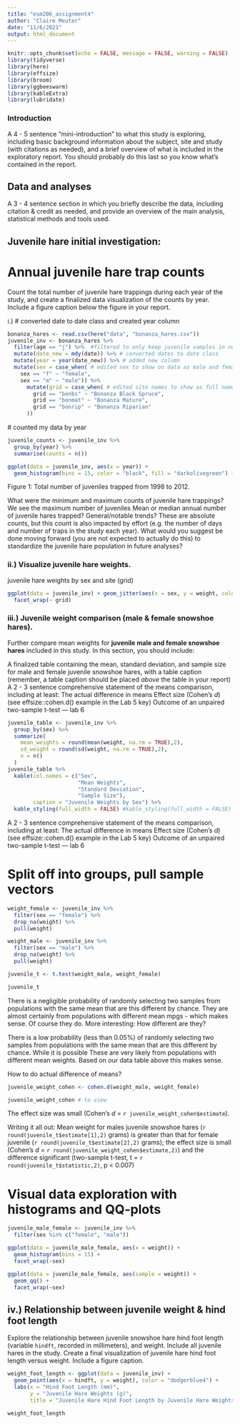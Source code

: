 ```yaml
---
title: "esm206_assignment4"
author: "Claire Meuter"
date: "11/6/2021"
output: html_document
---
```


```r
knitr::opts_chunk$set(echo = FALSE, message = FALSE, warning = FALSE)
library(tidyverse)
library(here)
library(effsize)
library(broom)
library(ggbeeswarm)
library(kableExtra)
library(lubridate)
```

### Introduction 
A 4 - 5 sentence "mini-introduction" to what this study is exploring, including basic background information about the subject, site and study (with citations as needed), and a brief overview of what is included in the exploratory report. You should probably do this last so you know what’s contained in the report.


## Data and analyses 
A 3 - 4 sentence section in which you briefly describe the data, including citation & credit as needed, and provide an overview of the main analysis, statistical methods and tools used.

## Juvenile hare initial investigation: 
# Annual juvenile hare trap counts
Count the total number of juvenile hare trappings during each year of the study, and create a finalized data visualization of the counts by year. Include a figure caption below the figure in your report. 

i.)
# converted date to date class and created year column
```r
bonanza_hares <- read.csv(here("data", "bonanza_hares.csv"))
juvenile_inv <- bonanza_hares %>%
  filter(age == "j") %>%  #filtered to only keep juvenile samples in new data set
  mutate(date_new = mdy(date)) %>% # converted dates to date class
  mutate(year = year(date_new)) %>% # added new column
  mutate(sex = case_when( # edited sex to show on data as male and female
    sex == "f" ~ "female", 
    sex == "m" ~ "male")) %>%
      mutate(grid = case_when( # edited site names to show as full names 
        grid == "bonbs" ~ "Bonanza Black Spruce",
        grid == "bonmat" ~ "Bonanza Mature",
        grid == "bonrip" ~ "Bonanza Riparian"
      ))
```
 # counted my data by year
```r
juvenile_counts <- juvenile_inv %>%
  group_by(year) %>%
  summarise(counts = n())
```

```r
ggplot(data = juvenile_inv, aes(x = year)) + 
  geom_histogram(bins = 15, color = "black", fill = "darkolivegreen") + scale_x_continuous(breaks = c(1998, 2000, 2002, 2004, 2006, 2008, 2010, 2012)) + labs(title = "Annual Counts of Trapped Juveniles", x = "Year", y = "Count")
```

Figure 1: 
Total number of juveniles trapped from 1998 to 2012. 

What were the minimum and maximum counts of juvenile hare trappings?
We see the maximum number of juveniles 
Mean or median annual number of juvenile hares trapped?
General/notable trends?
These are absolute counts, but this count is also impacted by effort (e.g. the number of days and number of traps in the study each year). What would you suggest be done moving forward (you are not expected to actually do this) to standardize the juvenile hare population in future analyses?

### ii.) Visualize juvenile hare weights.
juvenile hare weights by sex and site (grid)


```r
ggplot(data = juvenile_inv) + geom_jitter(aes(x = sex, y = weight, color = sex)) + 
  facet_wrap(~ grid)
```



### iii.) Juvenile weight comparison (male & female snowshoe hares). 
Further compare mean weights for **juvenile male and female snowshoe hares** included in this study. In this section, you should include:

A finalized table containing the mean, standard deviation, and sample size for male and female juvenile snowshoe hares, with a table caption (remember, a table caption should be placed *above* the table in your report)
A 2 - 3 sentence comprehensive statement of the means comparison, including at least:
The actual difference in means
Effect size (Cohen's *d*) (see effsize::cohen.d() example in the Lab 5 key)
Outcome of an unpaired two-sample t-test --- lab 6 

```r
juvenile_table <- juvenile_inv %>% 
  group_by(sex) %>% 
  summarize(
    mean_weights = round(mean(weight, na.rm = TRUE),2),
    sd_weight = round(sd(weight, na.rm = TRUE),2),
    n = n()
  )
juvenile_table %>%
  kable(col.names = c("Sex", 
                      "Mean Weights", 
                      "Standard Deviation", 
                      "Sample Size"), 
        caption = "Juvenile Weights by Sex") %>%
  kable_styling(full_width = FALSE) #kable_styling(full_width = FALSE) spaces columns out
```
A 2 - 3 sentence comprehensive statement of the means comparison, including at least:
The actual difference in means
Effect size (Cohen's *d*) (see effsize::cohen.d() example in the Lab 5 key)
Outcome of an unpaired two-sample t-test --- lab 6 

# Split off into groups, pull sample vectors
```r
weight_female <- juvenile_inv %>%
  filter(sex == "female") %>%
  drop_na(weight) %>%
  pull(weight)

weight_male <- juvenile_inv %>%
  filter(sex == "male") %>%
  drop_na(weight) %>%
  pull(weight)
```

```r
juvenile_t <- t.test(weight_male, weight_female)

juvenile_t
```
There is a negligible probability of randomly selecting two samples from populations with the same mean that are this different by chance. They are almost certainly from populations with different mean mpgs - which makes sense. Of course they do. More interesting: How different are they?

There is a low probability (less than 0.05%) of randomly selecting two samples from populations with the same mean that are this different by chance. While it is possible These are very likely from populations with different mean weights. Based on our data table above this makes sense. 

How to do actual difference of means?
```r
juvenile_weight_cohen <- cohen.d(weight_male, weight_female)

juvenile_weight_cohen # to view
```
The effect size was small (Cohen's *d* = `r juvenile_weight_cohen$estimate`).

Writing it all out: Mean weight for males juvenile snowshoe hares (`r round(juvenile_t$estimate[1],2)` grams) is greater than that for female juvenile (`r round(juvenile_t$estimate[2],2)` grams); the effect size is small (Cohen's *d* = `r round(juvenile_weight_cohen$estimate,2)`) and the difference significant (two-sample t-test, t = `r round(juvenile_t$statistic,2)`, p < 0.007)

# Visual data exploration with histograms and QQ-plots

```r
juvenile_male_female <- juvenile_inv %>% 
  filter(sex %in% c("female", "male"))
```



```r
ggplot(data = juvenile_male_female, aes(x = weight)) +
  geom_histogram(bins = 15) +
  facet_wrap(~sex)

ggplot(data = juvenile_male_female, aes(sample = weight)) +
  geom_qq() +
  facet_wrap(~sex)
```






## iv.) Relationship between juvenile weight & hind foot length
Explore the relationship between juvenile snowshoe hare hind foot length (variable `hindft`, recorded in millimeters), and weight. Include all juvenile hares in the study. Create a final visualization of juvenile hare hind foot length versus weight. Include a figure caption.


```r
weight_foot_length <- ggplot(data = juvenile_inv) + 
  geom_point(aes(x = hindft, y = weight), color = "dodgerblue4") +
  labs(x = "Hind Foot Length (mm)",
       y = "Juvenile Hare Weights (g)",
       title = "Juvenile Hare Hind Foot Length by Juvenile Hare Weights" )

weight_foot_length
```


